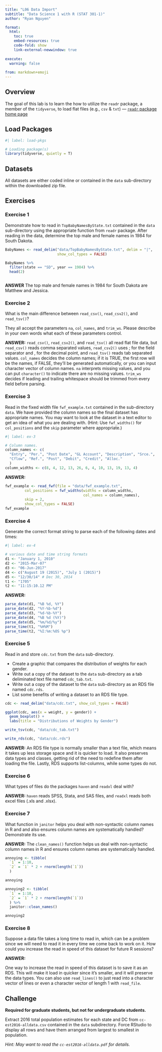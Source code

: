 ```yaml
---
title: "L06 Data Import"
subtitle: "Data Science 1 with R (STAT 301-1)"
author: "Ryan Nguyen"

format:
  html:
    toc: true
    embed-resources: true
    code-fold: show
    link-external-newwindow: true
    
execute:
  warning: false
  
from: markdown+emoji  
---
```


## Overview

The goal of this lab is to learn the how to utilize the `readr` package, a member of the `tidyverse`, to load flat files (e.g., `csv` & `txt`) --- [`readr` package home page](http://readr.tidyverse.org/articles/readr.html)

## Load Packages

```r
#| label: load-pkgs

# Loading package(s)
library(tidyverse, quietly = T)
```

## Datasets 

All datasets are either coded inline or contained in the `data` sub-directory within the downloaded zip file.     

## Exercises

### Exercise 1 

Demonstrate how to read in `TopBabyNamesByState.txt` contained in the `data` sub-directory using the appropriate function from `readr` package. After reading in the data, determine the top male and female names in 1984 for South Dakota. 

```r
BabyNames <- read_delim("data/TopBabyNamesByState.txt", delim = "|",
                        show_col_types = FALSE)

BabyNames %>% 
  filter(state == "SD", year == 1984) %>% 
  head(2)



```
**ANSWER**
The top male and female names in 1984 for South Dakota are Matthew and Jessica.

### Exercise 2

What is the main difference between `read_csv()`, `read_csv2()`, and `read_tsv()`? 

They all accept the parameters `na`, `col_names`, and `trim_ws`. Please describe in your own words what each of these parameters control.  

**ANSWER:**
 `read_csv()`, `read_csv2()`, and `read_tsv()` all read flat file data, but `read_csv()` reads comma separated values, `read_csv2()` uses ; for the field separator and , for the decimal point, and `read_tsv()` reads tab separated values. `col_names` decides the column names; if it is TRUE, the first row will be the names, if FALSE, they'll be generated automatically, or you can input character vector of column names. `na` interprets missing values, and you can put `character()` to indicate there are no missing values. `trim_ws` decides if leading and trailing whitespace should be trimmed from every field before parsing. 

### Exercise 3

Read in the fixed width file `fwf_example.txt` contained in the sub-directory `data`. We have provided the column names so the final dataset has appropriate names. You may want to look at the dataset in a text editor to get an idea of what you are dealing with. (Hint: Use `fwf_widths()` for `col_positions` and the `skip` parameter where appropriate.)

```r
#| label: ex-3

# Column names.
column_names <- c(
  "Entry", "Per.", "Post Date", "GL Account", "Description", "Srce.", 
  "Cflow", "Ref.", "Post", "Debit", "Credit", "Alloc."
  )
column_widths <- c(8, 4, 12, 13, 26, 6, 4, 10, 13, 19, 13, 4)
```

**ANSWER:**
```r
fwf_example <- read_fwf(file = "data/fwf_example.txt",
         col_positions = fwf_widths(widths = column_widths,
                                    col_names = column_names),
         skip = 2,
         show_col_types = FALSE)
fwf_example
```


### Exercise 4 

Generate the correct format string to parse each of the following dates and times:

```r
#| label: ex-4

# various date and time string formats
d1 <- "January 1, 2010"
d2 <- "2015-Mar-07"
d3 <- "06-Jun-2017"
d4 <- c("August 19 (2015)", "July 1 (2015)")
d5 <- "12/30/14" # Dec 30, 2014
t1 <- "1705"
t2 <- "11:15:10.12 PM"
```

**ANSWER:**
```r
parse_date(d1, "%B %d, %Y")
parse_date(d2, "%Y-%b-%d")
parse_date(d3, "%d-%b-%Y")
parse_date(d4, "%B %d (%Y)")
parse_date(d5, "%m/%d/%y")
parse_time(t1, "%H%M")
parse_time(t2, "%I:%m:%OS %p")
```

### Exercise 5

Read in and store `cdc.txt` from the `data` sub-directory. 

* Create a graphic that compares the distribution of weights for each gender. 
* Write out a copy of the dataset to the `data` sub-directory as a tab deliminated text file named `cdc_tab.txt`.
* Write out a copy of the dataset to the `data` sub-directory as an RDS file named `cdc.rds`.
* List some benefits of writing a dataset to an RDS file type.

```r
cdc <- read_delim("data/cdc.txt", show_col_types = FALSE)

ggplot(cdc, aes(x = weight, y = gender)) +
  geom_boxplot() +
  labs(title = "Distributions of Weights by Gender")

write_tsv(cdc, "data/cdc_tab.txt")

write_rds(cdc, "data/cdc.rds")

```
**ANSWER:**
An RDS file type is normally smaller than a text file, which means it takes up less storage space and it is quicker to load. It also preserves data types and classes, getting rid of the need to redefine them after loading the file. Lastly, RDS supports list-columns, while some types do not. 

### Exercise 6

What types of files do the packages `haven` and `readxl` deal with?

**ANSWER:**
`haven` reads SPSS, Stata, and SAS files, and `readxl` reads both excel files (.xls and .xlsx).

### Exercise 7

What function in `janitor` helps you deal with non-syntactic column names in R and and also ensures column names are systematically handled? Demonstrate its use.

**ANSWER:**
The `clean_names()` function helps us deal with non-syntactic column names in R and ensures column names are systematically handled.

```r

annoying <- tibble(
  `1` = 1:10,
  `2` = `1` * 2 + rnorm(length(`1`))
  )

annoying

annoying2 <- tibble(
  `1` = 1:10,
  `2` = `1` * 2 + rnorm(length(`1`))
  ) %>% 
  janitor::clean_names()

annoying2
```


### Exercise 8

Suppose a data file takes a long time to read in, which can be a problem since we will need to read it in every time we come back to work on it. How could you increase the read in speed of this dataset for future R sessions?

**ANSWER:**

One way to increase the read in speed of this dataset is to save it as an RDS. This will make it load in quicker since it's smaller, and it will preserve the data types. You can also use `read_lines()` to just read into a character vector of lines or even a character vector of length 1 with `read_file`.

## Challenge

**Required for graduate students, but not for undergraduate students.**

Extract 2016 total population estimates for each state and DC from `cc-est2016-alldata.csv` contained in the `data` subdirectory. Force RStudio to display all rows and have them arranged from largest to smallest in population. 

*Hint: May want to read the `cc-est2016-alldata.pdf` for details.*   

